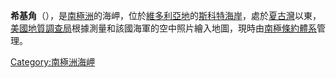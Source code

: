 {{coord|76|5|S|162|38|E|source:GNIS|display=title}}

'''希基角'''（{{lang-en|Cape Hickey}}），是[[南極洲|南極洲]]的海岬，位於[[維多利亞地|維多利亞地]]的[[斯科特海岸|斯科特海岸]]，處於[[夏古灣|夏古灣]]以東，[[美國地質調查局|美國地質調查局]]根據測量和該國海軍的空中照片繪入地圖，現時由[[南極條約體系|南極條約體系]]管理。

{{DEFAULTSORT:Cape Hickey}}
[[Category:南極洲海岬|Category:南極洲海岬]]


{{ScottCoast-geo-stub}}